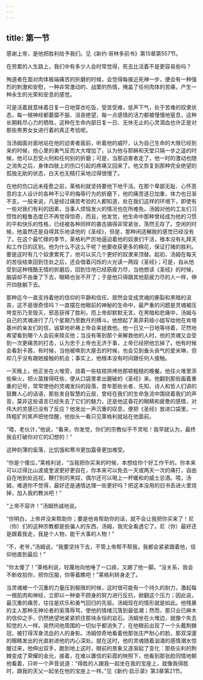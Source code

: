 ```yaml
---
---
---
```

title: 第一节
---




感谢上帝，是他把胜利给予我们。见《新约·哥林多前书》第15章第557节。

在劳累的人生路上，我们中有多少人会时常觉得，死去比活着不是更容易些吗？

殉道者在面对肉体极端痛苦的折磨的时候，会觉得每接近死神一步，便会有一种强烈的刺激和安慰，一种非常激动的、战栗的热情，掩盖了任何肉体的苦痛，产生一种永生的光荣和安息的感觉。

可是活着就意味着日复一日地穿衣吃饭，受苦受难，低声下气，处于苦难的奴隶状态，每一根神经都萎靡不振、沮丧绝望，每一点感情的活力都被慢慢地窒息，这种长期耗尽心力的牺牲，这种在生命内部日复一日、无休无止的心灵滴血也许正是对那些男男女女进行着的真正考验呢。

当汤姆面对面地站在他的迫害者面前，听着他的威吓，认为自己生命的大限已经到来的时候，他心里的勇气反而大大增加了，认为他与耶稣和天堂只隔一步之遥的时候，他可以忍受火刑和任何别的折磨；可是，当那迫害者走了，他一时的激动也随之消失之后，身体四肢上的伤口引起的疼痛又回来了。他又恢复到那种完全绝望的孤独无助的状态，白天也无精打采地过得很慢了。

在他的伤口远未痊愈之前，莱格利就坚持要他下地干活。在那个卑鄙无耻、心怀恶意的主人设计的各种不公平的侮辱行为的折磨下，他的痛苦逐日加重，体力也日渐不支。一般来说，凡是经过痛苦考验的人都知道，处在我们这样的环境下，即使有一些对我们有利的因素，当事人烦恼发火的情况也在所难免。汤姆对他的工友们习惯性的粗鲁态度已不再觉得惊奇，而且，他发觉，他生命中那种曾经成为他的习惯的平和快乐的性格，已经被各种同样的袭击搞得非常紧张，荡然无存了。空闲的时候，他虽然还是自得其乐地读他的《圣经》，但是，那种闲适解脱的感觉已经没有了。在这个最忙碌的季节，莱格利严厉地逼迫着他的奴隶们干活，根本没有礼拜天和工作日的区别。他为什么不这么干呢？他要收获更多的棉花，保证打赌的胜利。要是这时有几个奴隶累死了，他可以买几个更好的奴隶来顶替。起初，汤姆在每天的苦役结束回到住处之后，还会借着闪烁的火光读一两段《圣经》；可是，自从他受到这种残酷无情的折磨后，回到住地已经筋疲力尽，当他想读《圣经》的时候，脑袋却不由垂了下去，眼睛也张不开了；于是他只得跟其他筋疲力尽的人一样，伸开四肢躺下去。

那种迄今一直支持着他的信仰的平静和信任，居然会变成灵魂的撕裂和黑暗的沮丧，这不是很奇怪吗？一直摆在他眼前的神秘的生命中，最严重的问题是灵魂被压垮变形乃至毁灭，邪恶获得了胜利，而上帝却默默无言。在黑暗和悲痛中，汤姆与自己的灵魂进行了几个星期乃至数月的搏斗。他想起了奥菲莉娅小姐写给他在肯塔基州的亲友们的信，诚挚地祈祷上帝会来拯救他。他一日又一日地等待着，茫然地希望看到哪个人会前来赎买他；当没有等到那个来解救他的人时，他的灵魂又会受到一次更痛苦的打击，认为忠于上帝也无济于事，上帝已经把他忘掉了。他有时候会看到卡茜，有时候，当他被唤到大屋去的时候，也会见到垂头丧气的爱米琳，但却几乎没有跟她接触的机会；事实上，他根本没有时间跟任何人接触。

一天晚上，他正坐在火堆旁，烧着一些枯枝烘烤他那顿粗糙的晚餐。他往火堆里添些柴火，把火苗拨得旺些，便从口袋里拿出磨破的《圣经》来。他翻到那些画着重重的记号，常常使他的灵魂发抖的段落，昔年那些长者、先知、诗人和哲人们讲的鼓舞人心的话语，那些发自智慧的云层，曾经在我们的生命急流中围绕着我们的声音，莫非这些语言已经失去了它们的魅力，还是他这昏花的眼睛和疲惫的感情，对伟大的灵感已没有了反应？他发出一声沉重的叹息，便把《圣经》放进口袋里。一阵粗犷的笑声把他惊醒，他抬头一看只见莱格利就站在他面前。

“喂，老伙计，”他说，“看来，你发觉，你们的宗教似乎不灵啦！我早就认为，最终我会打破你对它的幻想的！”

这种刻薄的奚落，比饥饿和寒冷更加露骨更加难受。

“你是个傻瓜，”莱格利说，“当我把你买来的时候，本想给你个好工作干的。你本来可以过得比山波或奎波更好更自在，你本来可以免去一天或两天一次的痛打，自由自在地到处巡视，鞭打别的黑奴，偶尔还可以喝上一杯暖和的威士忌酒。喂，汤姆，难道你不觉得，最好还是通情达理一些更好吗？把这本没用的旧书丢进火里烧掉，加入我的教派吧！”

“上帝不容许！”汤姆热诚地说。

“你明白，上帝并没来帮助你；要是他肯帮助你的话，就不会让我把你买来了！尼（你）们的这种宗教都是些骗人的东西，汤姆，我完全看透它了。尼（你）最好还是跟着我走，我是个人物，能干大事的人物！”

“不，老爷，”汤姆说，“我要坚持下去，不管上帝帮不帮我，我都会紧紧跟着他，信仰他直到最后！”

“你太傻了！”莱格利说，轻蔑地向他唾了一口痰，又踢了他一脚。“没关系，我会不断收拾你，把你压服，你等着瞧吧！”莱格利转身走了。

当灵魂被一个沉重的力量压到极限的时候，这时很可能有一个持久的耐力，激起每一根肌肉和神经，立即以一种奋不顾身的努力进行反抗，掀翻这个压力；因此说，最沉重的痛苦，往往是欢乐和勇气回归的先驱。汤姆现在的情形就是如此。他残暴的主人那种无神论者的奚落辱骂，使他的情绪沉落到最低潮；然而，那只业已麻木的信仰之手，仍然绝望地紧紧抓住那块永恒的岩石。汤姆坐在火堆边，就像个失去知觉的人一样。突然间他周围的一切似乎都消失了，在他眼前出现了一个头戴荆棘冠，被打得浑身流血的人的身影。汤姆惊奇地看着他那张庄严耐心的脸，那双深邃的眼睛发出的光直射进他的内心深处。就在这时，他的灵魂随着汹涌的感情潮水惊醒过来，他伸出双手，跪到地上这时，眼前的景象又逐渐起了变化：那些尖利的荆棘变成了荣耀的金光，接着，在难以置信的彩霞的映照下，他看到那张脸同情地朝他看着，只听一个声音说道：“得胜的人跟我一起坐在我的宝座上，就像我得胜时，跟我的天父一起坐在他的宝座上一样。”见《新约·启示录》第3章第21节。